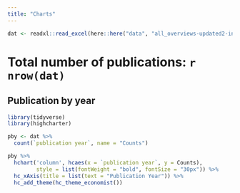 ```yaml
---
title: "Charts"
---
```




```r

dat <- readxl::read_excel(here::here("data", "all_overviews-updated2-inriched2.xlsx"))
```

# Total number of publications: `r nrow(dat)`



## Publication by year

```r
library(tidyverse)
library(highcharter)

pby <- dat %>% 
  count(`publication year`, name = "Counts")

pby %>%
  hchart('column', hcaes(x = `publication year`, y = Counts),
         style = list(fontWeight = "bold", fontSize = "30px")) %>% 
  hc_xAxis(title = list(text = "Publication Year")) %>% 
  hc_add_theme(hc_theme_economist())

```

